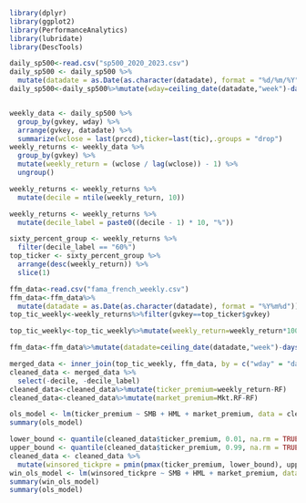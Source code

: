 ```r
library(dplyr)
library(ggplot2)
library(PerformanceAnalytics)
library(lubridate)
library(DescTools)
```

```r
daily_sp500<-read.csv("sp500_2020_2023.csv")
daily_sp500 <- daily_sp500 %>%
  mutate(datadate = as.Date(as.character(datadate), format = "%d/%m/%Y"))
daily_sp500<-daily_sp500%>%mutate(wday=ceiling_date(datadate,"week")-days(1))


weekly_data <- daily_sp500 %>%
  group_by(gvkey, wday) %>%
  arrange(gvkey, datadate) %>%
  summarize(wclose = last(prccd),ticker=last(tic),.groups = "drop")  
weekly_returns <- weekly_data %>%
  group_by(gvkey) %>%
  mutate(weekly_return = (wclose / lag(wclose)) - 1) %>%
  ungroup()
```

```r
weekly_returns <- weekly_returns %>%
  mutate(decile = ntile(weekly_return, 10))

weekly_returns <- weekly_returns %>%
  mutate(decile_label = paste0((decile - 1) * 10, "%"))

```

```r
sixty_percent_group <- weekly_returns %>%
  filter(decile_label == "60%")
top_ticker <- sixty_percent_group %>%
  arrange(desc(weekly_return)) %>%
  slice(1)
```

```r
ffm_data<-read.csv("fama_french_weekly.csv")
ffm_data<-ffm_data%>%
  mutate(datadate = as.Date(as.character(datadate), format = "%Y%m%d"))
top_tic_weekly<-weekly_returns%>%filter(gvkey==top_ticker$gvkey)
```


```r
top_tic_weekly<-top_tic_weekly%>%mutate(weekly_return=weekly_return*100)
```

```r
ffm_data<-ffm_data%>%mutate(datadate=ceiling_date(datadate,"week")-days(1)) 
```

```r
merged_data <- inner_join(top_tic_weekly, ffm_data, by = c("wday" = "datadate"))
cleaned_data <- merged_data %>%
  select(-decile, -decile_label)
cleaned_data<-cleaned_data%>%mutate(ticker_premium=weekly_return-RF)
cleaned_data<-cleaned_data%>%mutate(market_premium=Mkt.RF-RF)
```

```r
ols_model <- lm(ticker_premium ~ SMB + HML + market_premium, data = cleaned_data)
summary(ols_model)
```

```r
lower_bound <- quantile(cleaned_data$ticker_premium, 0.01, na.rm = TRUE)
upper_bound <- quantile(cleaned_data$ticker_premium, 0.99, na.rm = TRUE)
cleaned_data <- cleaned_data %>%
  mutate(winsored_tickpre = pmin(pmax(ticker_premium, lower_bound), upper_bound))
win_ols_model <- lm(winsored_tickpre ~ SMB + HML + market_premium, data = cleaned_data)
summary(win_ols_model)
summary(ols_model)
```